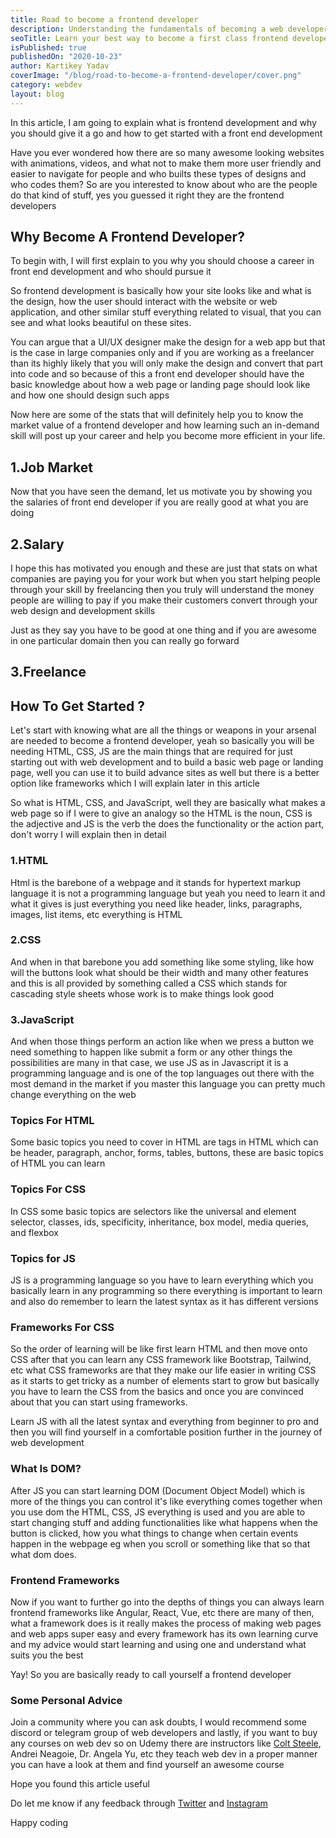 ```yaml
---
title: Road to become a frontend developer
description: Understanding the fundamentals of becoming a web developer
seoTitle: Learn your best way to become a first class frontend developer
isPublished: true
publishedOn: "2020-10-23"
author: Kartikey Yadav
coverImage: "/blog/road-to-become-a-frontend-developer/cover.png"
category: webdev
layout: blog
---
```


<!--StartFragment-->

In this article, I am going to explain what is frontend development and why you should give it a go and how to get started with a front end development

Have you ever wondered how there are so many awesome looking websites with animations, videos, and what not to make them more user friendly and easier to navigate for people and who builts these types of designs and who codes them? So are you interested to know about who are the people do that kind of stuff, yes you guessed it right they are the frontend developers

## Why Become A Frontend Developer?

To begin with, I will first explain to you why you should choose a career in front end development and who should pursue it

So frontend development is basically how your site looks like and what is the design, how the user should interact with the website or web application, and other similar stuff everything related to visual, that you can see and what looks beautiful on these sites.

You can argue that a UI/UX designer make the design for a web app but that is the case in large companies only and if you are working as a freelancer than its highly likely that you will only make the design and convert that part into code and so because of this a front end developer should have the basic knowledge about how a web page or landing page should look like and how one should design such apps

Now here are some of the stats that will definitely help you to know the market value of a frontend developer and how learning such an in-demand skill will post up your career and help you become more efficient in your life.

## 1.Job Market

<!-- ![Job Market](/assets/indeed-frontend.png "Job Market") -->

Now that you have seen the demand, let us motivate you by showing you the salaries of front end developer if you are really good at what you are doing

## 2.Salary

<!-- ![Payscale of frontend developer](/assets/frontend-payscale.jpg "Payscale of frontend developer") -->

I hope this has motivated you enough and these are just that stats on what companies are paying you for your work but when you start helping people through your skill by freelancing then you truly will understand the money people are willing to pay if you make their customers convert through your web design and development skills

Just as they say you have to be good at one thing and if you are awesome in one particular domain then you can really go forward

## 3.Freelance

<!-- ![Freelancer prices](/assets/frontend-developer-salaries-freelance-rates.png "Freelance prices of frontend developers") -->

## How To Get Started ?

Let's start with knowing what are all the things or weapons in your arsenal are needed to become a frontend developer, yeah so basically you will be needing HTML, CSS, JS are the main things that are required for just starting out with web development and to build a basic web page or landing page, well you can use it to build advance sites as well but there is a better option like frameworks which I will explain later in this article

So what is HTML, CSS, and JavaScript, well they are basically what makes a web page so if I were to give an analogy so the HTML is the noun, CSS is the adjective and JS is the verb the does the functionality or the action part, don't worry I will explain then in detail

### 1.HTML

Html is the barebone of a webpage and it stands for hypertext markup language it is not a programming language but yeah you need to learn it and what it gives is just everything you need like header, links, paragraphs, images, list items, etc everything is HTML

### 2.CSS

And when in that barebone you add something like some styling, like how will the buttons look what should be their width and many other features and this is all provided by something called a CSS which stands for cascading style sheets whose work is to make things look good

### 3.JavaScript

And when those things perform an action like when we press a button we need something to happen like submit a form or any other things the possibilities are many in that case, we use JS as in Javascript it is a programming language and is one of the top languages out there with the most demand in the market if you master this language you can pretty much change everything on the web

### Topics For HTML

Some basic topics you need to cover in HTML are tags in HTML which can be header, paragraph, anchor, forms, tables, buttons, these are basic topics of HTML you can learn

### Topics For CSS

In CSS some basic topics are selectors like the universal and element selector, classes, ids, specificity, inheritance, box model, media queries, and flexbox

### Topics for JS

JS is a programming language so you have to learn everything which you basically learn in any programming so there everything is important to learn and also do remember to learn the latest syntax as it has different versions

### Frameworks For CSS

So the order of learning will be like first learn HTML and then move onto CSS after that you can learn any CSS framework like Bootstrap, Tailwind, etc what CSS frameworks are that they make our life easier in writing CSS as it starts to get tricky as a number of elements start to grow but basically you have to learn the CSS from the basics and once you are convinced about that you can start using frameworks.

Learn JS with all the latest syntax and everything from beginner to pro and then you will find yourself in a comfortable position further in the journey of web development

### What Is DOM?

After JS you can start learning DOM (Document Object Model) which is more of the things you can control it's like everything comes together when you use dom the HTML, CSS, JS everything is used and you are able to start changing stuff and adding functionalities like what happens when the button is clicked, how you what things to change when certain events happen in the webpage eg when you scroll or something like that so that what dom does.

### Frontend Frameworks

Now if you want to further go into the depths of things you can always learn frontend frameworks like Angular, React, Vue, etc there are many of then, what a framework does is it really makes the process of making web pages and web apps super easy and every framework has its own learning curve and my advice would start learning and using one and understand what suits you the best

Yay! So you are basically ready to call yourself a frontend developer

### Some Personal Advice

Join a community where you can ask doubts, I would recommend some discord or telegram group of web developers and lastly, if you want to buy any courses on web dev so on Udemy there are instructors like [Colt Steele](https://www.udemy.com/course/the-web-developer-bootcamp/), Andrei Neagoie, Dr. Angela Yu, etc they teach web dev in a proper manner you can have a look at them and find yourself an awesome course

Hope you found this article useful

Do let me know if any feedback through [Twitter](https://www.instagram.com/aviatecoders/) and [Instagram](https://www.instagram.com/aviatecoders/)

Happy coding
